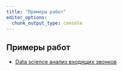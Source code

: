 ```yaml
---
title: "Примеры работ"
editor_options: 
  chunk_output_type: console
---
```


## Примеры работ

* [Data science анализ входящих звонков](/case/ds-call-analysis/call_analysis.qmd)